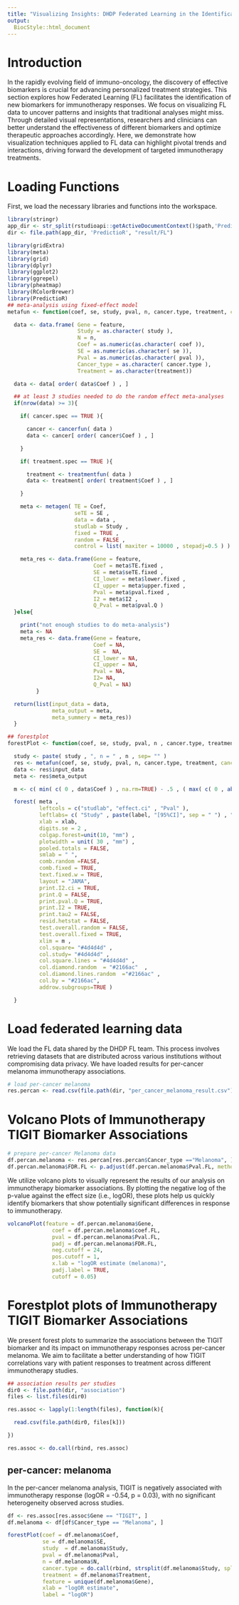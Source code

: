 ```yaml
---
title: "Visualizing Insights: DHDP Federated Learning in the Identification of New Biomarkers for Immunotherapy Response"
output:
  BiocStyle::html_document
---
```


# Introduction

In the rapidly evolving field of immuno-oncology, the discovery of effective biomarkers is crucial for advancing personalized treatment strategies. This section explores how Federated Learning (FL) facilitates the identification of new biomarkers for immunotherapy responses. We focus on visualizing FL data to uncover patterns and insights that traditional analyses might miss. Through detailed visual representations, researchers and clinicians can better understand the effectiveness of different biomarkers and optimize therapeutic approaches accordingly. Here, we demonstrate how visualization techniques applied to FL data can highlight pivotal trends and interactions, driving forward the development of targeted immunotherapy treatments.

# Loading Functions

First, we load the necessary libraries and functions into the workspace.

```r

library(stringr)
app_dir <- str_split(rstudioapi::getActiveDocumentContext()$path,'PredictioR')[[1]][1]
dir <- file.path(app_dir, 'PredictioR', "result/FL") 

library(gridExtra)
library(meta)
library(grid)
library(dplyr)
library(ggplot2)
library(ggrepel)
library(pheatmap)
library(RColorBrewer)
library(PredictioR)
## meta-analysis using fixed-effect model
metafun <- function(coef, se, study, pval, n, cancer.type, treatment, cancer.spec = FALSE, treatment.spec = FALSE, feature){

  data <- data.frame( Gene = feature,
                      Study = as.character( study ),
                      N = n,
                      Coef = as.numeric(as.character( coef )),
                      SE = as.numeric(as.character( se )),
                      Pval = as.numeric(as.character( pval )),
                      Cancer_type = as.character( cancer.type ),
                      Treatment = as.character(treatment))

  data <- data[ order( data$Coef ) , ]

  ## at least 3 studies needed to do the random effect meta-analyses
  if(nrow(data) >= 3){

    if( cancer.spec == TRUE ){

      cancer <- cancerfun( data )
      data <- cancer[ order( cancer$Coef ) , ]

    }

    if( treatment.spec == TRUE ){

      treatment <- treatmentfun( data )
      data <- treatment[ order( treatment$Coef ) , ]

    }

    meta <- metagen( TE = Coef,
                     seTE = SE ,
                     data = data ,
                     studlab = Study ,
                     fixed = TRUE ,
                     random = FALSE ,
                     control = list( maxiter = 10000 , stepadj=0.5 ) )

    meta_res <- data.frame(Gene = feature,
                           Coef = meta$TE.fixed ,
                           SE = meta$seTE.fixed ,
                           CI_lower = meta$lower.fixed ,
                           CI_upper = meta$upper.fixed ,
                           Pval = meta$pval.fixed ,
                           I2 = meta$I2 ,
                           Q_Pval = meta$pval.Q )
  }else{

    print("not enough studies to do meta-analysis")
    meta <- NA
    meta_res <- data.frame(Gene = feature,
                           Coef = NA,
                           SE =  NA,
                           CI_lower = NA,
                           CI_upper = NA,
                           Pval = NA,
                           I2= NA,
                           Q_Pval = NA)
         }

  return(list(input_data = data,
              meta_output = meta,
              meta_summery = meta_res))
  }

## forestplot 
forestPlot <- function(coef, se, study, pval, n , cancer.type, treatment, xlab , label, feature){

  study <- paste( study , ", n = " , n , sep= "" )
  res <- metafun(coef, se, study, pval, n, cancer.type, treatment, cancer.spec = FALSE, treatment.spec = FALSE, feature)
  data <- res$input_data
  meta <- res$meta_output

  m <- c( min( c( 0 , data$Coef ) , na.rm=TRUE) - .5 , ( max( c( 0 , abs(data$Coef) ) , na.rm=TRUE) ) + .5 )

  forest( meta ,
          leftcols = c("studlab", "effect.ci" , "Pval" ),
          leftlabs= c( "Study" , paste(label, "[95%CI]", sep = " ") , "P-value" ) ,
          xlab = xlab,
          digits.se = 2 ,
          colgap.forest=unit(10, "mm") ,
          plotwidth = unit( 30 , "mm") ,
          pooled.totals = FALSE,
          smlab = " ",
          comb.random =FALSE,
          comb.fixed = TRUE,
          text.fixed.w = TRUE,
          layout = "JAMA",
          print.I2.ci = TRUE,
          print.Q = FALSE,
          print.pval.Q = TRUE,
          print.I2 = TRUE,
          print.tau2 = FALSE,
          resid.hetstat = FALSE,
          test.overall.random = FALSE,
          test.overall.fixed = TRUE,
          xlim = m ,
          col.square= "#4d4d4d" ,
          col.study= "#4d4d4d" ,
          col.square.lines = "#4d4d4d" ,
          col.diamond.random  = "#2166ac"  ,
          col.diamond.lines.random  ="#2166ac" ,
          col.by = "#2166ac",
          addrow.subgroups=TRUE )

  }


```

# Load federated learning data

We load the FL data shared by the DHDP FL team. This process involves retrieving datasets that are distributed across various institutions without compromising data privacy. We have loaded results for per-cancer melanoma immunotherapy associations.

```r

# load per-cancer melanoma
res.percan <- read.csv(file.path(dir, "per_cancer_melanoma_result.csv"))

```


# Volcano Plots of Immunotherapy TIGIT Biomarker Associations 

```r

# prepare per-cancer Melanoma data
df.percan.melanoma <- res.percan[res.percan$Cancer_type =="Melanoma", ]
df.percan.melanoma$FDR.FL <- p.adjust(df.percan.melanoma$Pval.FL, method = "BH")

```

We utilize volcano plots to visually represent the results of our analysis on immunotherapy biomarker associations. By plotting the negative log of the p-value against the effect size (i.e., logOR), these plots help us quickly identify biomarkers that show potentially significant differences in response to immunotherapy. 


```r

volcanoPlot(feature = df.percan.melanoma$Gene,
              coef = df.percan.melanoma$coef.FL,
              pval = df.percan.melanoma$Pval.FL,
              padj = df.percan.melanoma$FDR.FL,
              neg.cutoff = 24,
              pos.cutoff = 1,
              x.lab = "logOR estimate (melanoma)",
              padj.label = TRUE,
              cutoff = 0.05)

```


# Forestplot plots of Immunotherapy TIGIT Biomarker Associations

We present forest plots to summarize the associations between the TIGIT biomarker and its impact on immunotherapy responses across per-cancer melanoma. We aim to facilitate a better understanding of how TIGIT correlations vary with patient responses to treatment across different immunotherapy studies.

```r

## association results per studies
dir0 <- file.path(dir, "association")
files <- list.files(dir0)

res.assoc <- lapply(1:length(files), function(k){

  read.csv(file.path(dir0, files[k]))

})

res.assoc <- do.call(rbind, res.assoc)

```

## per-cancer: melanoma

In the per-cancer melanoma analysis, TIGIT is negatively associated with immunotherapy response (logOR = -0.54, p = 0.03), with no significant heterogeneity observed across studies.

```r

df <- res.assoc[res.assoc$Gene == "TIGIT", ]
df.melanoma <- df[df$Cancer_type == "Melanoma", ]

forestPlot(coef = df.melanoma$Coef,
           se = df.melanoma$SE,
           study  = df.melanoma$Study,
           pval = df.melanoma$Pval,
           n = df.melanoma$N,
           cancer.type = do.call(rbind, strsplit(df.melanoma$Study, split='__', fixed=TRUE))[, 2],
           treatment = df.melanoma$Treatment,
           feature = unique(df.melanoma$Gene),
           xlab = "logOR estimate",
           label = "logOR")


```


